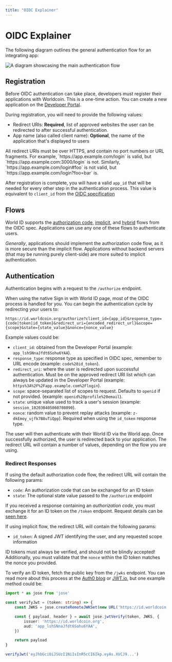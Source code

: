 ```yaml
---
title: "OIDC Explainer"
---
```


# OIDC Explainer

The following diagram outlines the general authentication flow for an integrating app:

![A diagram showcasing the main authentication flow](/images/docs/id/sign-in.svg)

## Registration

Before OIDC authentication can take place, developers must register their applications with Worldcoin. This is a one-time action. You can create a new application on the [Developer Portal](https://developer.worldcoin.org).

During registration, you will need to provide the following values:

- Redirect URIs: **Required**, list of approved websites the user can be redirected to after successful authentication.
- App name (also called client name): **Optional**, the name of the application that's displayed to users

<Note>
All redirect URIs must be over HTTPS, and contain no port numbers or URL fragments. For example, `https://app.example.com/login` is valid, but `https://app.example.com:3000/login` is not. Similarly, `https://app.example.com/login#foo` is not valid, but `https://app.example.com/login?foo=bar` is.
</Note>

After registration is complete, you will have a valid `app_id` that will be needed for every other step in the authentication process. This value is equivalent to `client_id` from the [OIDC specification](https://openid.net/specs/openid-connect-core-1_0.html#AuthRequest)

## Flows

World ID supports the [authorization code](https://openid.net/specs/openid-connect-core-1_0.html#CodeFlowAuth), [implicit](https://openid.net/specs/openid-connect-core-1_0.html#ImplicitFlowAuth), and [hybrid](https://openid.net/specs/openid-connect-core-1_0.html#HybridFlowAuth) flows from the OIDC spec. Applications can use any one of these flows to authenticate users.

_Generally_, applications should implement the authorization code flow, as it is more secure than the implicit flow. Applications without backend servers (that may be running purely client-side) are more suited to implicit authentication.

## Authentication

Authentication begins with a request to the `/authorize` endpoint.

When using the native Sign in with World ID page, most of the OIDC process is handled for you. You can begin the authentication cycle by redirecting your users to:

```
https://id.worldcoin.org/authorize?client_id={app_id}&response_type={code|token|id_token}&redirect_uri={encoded_redirect_url}&scope={scope}&state={state_value}&nonce={nonce_value}
```

Example values could be:

- `client_id`: obtained from the Developer Portal (example: `app_lshSNnaJfdt6Sohu6YAA`).
- `response_type`: response type as specified in OIDC spec, remember to URL encode (example: `code%20id_token`).
- `redirect_uri`: where the user is redirected upon successful authentication. Must be on the approved redirect URI list which can always be updated in the Developer Portal (example: `https%3A%2F%2Fapp.example.com%2Flogin`).
- `scope`: space-separated list of scopes to request. Defaults to `openid` if not provided. (example: `openid%20profile%20email`).
- `state`: unique value used to track a user's session (example: `session_102030405060708090`).
- `nonce`: random value to prevent replay attacks (example: `z-dkEmoy_ujfk7B8uTiQpp`). Required when using the `id_token` response type.

The user will then authenticate with their World ID via the World app. Once successfully authorized, the user is redirected back to your application. The redirect URL will contain a number of values, depending on the flow you are using.

### Redirect Responses

If using the default authorization code flow, the redirect URL will contain the following params:

- `code`: An authorization code that can be exchanged for an ID token
- `state`: The optional state value passed to the `/authorize` endpoint

If you received a response containing an _authorization code_, you must exchange it for an ID token on the `/token` endpoint. Request details can be [seen here](/world-id/reference/sign-in#exchange-code).

If using implicit flow, the redirect URL will contain the following params:

- `id_token`: A signed JWT identifying the user, and any requested scope information

<Warning>ID tokens must always be verified, and should not be blindly accepted! Additionally, you must validate that the `nonce` within the ID token matches the nonce you provided.</Warning>

To verify an ID token, fetch the public key from the `/jwks` endpoint. You can read more about this process at the [Auth0 blog](https://auth0.com/blog/navigating-rs256-and-jwks/) or [JWT.io](https://jwt.io/), but one example method could be:

```ts
import * as jose from 'jose'

const verifyJwt = (token: string) => {
	const JWKS = jose.createRemoteJWKSet(new URL('https://id.worldcoin.org/jwks.json'))

	const { payload, header } = await jose.jwtVerify(token, JWKS, {
		issuer: 'https://id.worldcoin.org',
		aud: 'app_lshSNnaJfdt6Sohu6YAA',
	})

	return payload
}

verifyJwt('eyJhbGciOiJSUzI1NiIsInR5cCI6Ikp.eyAs.XVCJ9...')
```